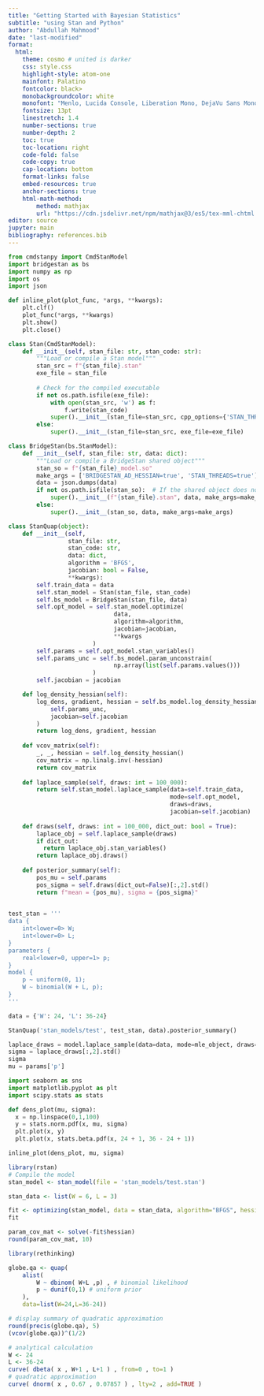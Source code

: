 ```yaml
---
title: "Getting Started with Bayesian Statistics"
subtitle: "using Stan and Python"
author: "Abdullah Mahmood"
date: "last-modified"
format:
  html:
    theme: cosmo # united is darker
    css: style.css
    highlight-style: atom-one
    mainfont: Palatino
    fontcolor: black>
    monobackgroundcolor: white
    monofont: "Menlo, Lucida Console, Liberation Mono, DejaVu Sans Mono, Bitstream Vera Sans Mono, Courier New, monospace"
    fontsize: 13pt
    linestretch: 1.4
    number-sections: true
    number-depth: 2
    toc: true
    toc-location: right
    code-fold: false
    code-copy: true
    cap-location: bottom
    format-links: false
    embed-resources: true
    anchor-sections: true
    html-math-method:
        method: mathjax
        url: "https://cdn.jsdelivr.net/npm/mathjax@3/es5/tex-mml-chtml.js"
editor: source
jupyter: main
bibliography: references.bib
---
```



```python
from cmdstanpy import CmdStanModel
import bridgestan as bs
import numpy as np
import os
import json

def inline_plot(plot_func, *args, **kwargs):
    plt.clf()  
    plot_func(*args, **kwargs)
    plt.show()
    plt.close()
```

```python
class Stan(CmdStanModel):
    def __init__(self, stan_file: str, stan_code: str):
        """Load or compile a Stan model"""
        stan_src = f"{stan_file}.stan"
        exe_file = stan_file
        
        # Check for the compiled executable
        if not os.path.isfile(exe_file):
            with open(stan_src, 'w') as f:
                f.write(stan_code)
            super().__init__(stan_file=stan_src, cpp_options={'STAN_THREADS': 'true', 'parallel_chains': 4})
        else:
            super().__init__(stan_file=stan_src, exe_file=exe_file)

class BridgeStan(bs.StanModel):
    def __init__(self, stan_file: str, data: dict):
        """Load or compile a BridgeStan shared object"""
        stan_so = f"{stan_file}_model.so"
        make_args = ['BRIDGESTAN_AD_HESSIAN=true', 'STAN_THREADS=true']
        data = json.dumps(data)
        if not os.path.isfile(stan_so):  # If the shared object does not exist, compile it
            super().__init__(f"{stan_file}.stan", data, make_args=make_args)
        else:
            super().__init__(stan_so, data, make_args=make_args)

class StanQuap(object):
    def __init__(self,
                 stan_file: str, 
                 stan_code: str, 
                 data: dict, 
                 algorithm = 'BFGS',
                 jacobian: bool = False,
                 **kwargs):
        self.train_data = data
        self.stan_model = Stan(stan_file, stan_code)
        self.bs_model = BridgeStan(stan_file, data)
        self.opt_model = self.stan_model.optimize(
                              data,
                              algorithm=algorithm,
                              jacobian=jacobian,
                              **kwargs
                        )
        self.params = self.opt_model.stan_variables()
        self.params_unc = self.bs_model.param_unconstrain(
                              np.array(list(self.params.values()))
                        )
        self.jacobian = jacobian

    def log_density_hessian(self):
        log_dens, gradient, hessian = self.bs_model.log_density_hessian(
            self.params_unc, 
            jacobian=self.jacobian
        )
        return log_dens, gradient, hessian
    
    def vcov_matrix(self):
        _, _, hessian = self.log_density_hessian()
        cov_matrix = np.linalg.inv(-hessian)
        return cov_matrix
    
    def laplace_sample(self, draws: int = 100_000):
        return self.stan_model.laplace_sample(data=self.train_data, 
                                              mode=self.opt_model, 
                                              draws=draws, 
                                              jacobian=self.jacobian)
      
    def draws(self, draws: int = 100_000, dict_out: bool = True):
        laplace_obj = self.laplace_sample(draws)
        if dict_out:
          return laplace_obj.stan_variables()
        return laplace_obj.draws()
    
    def posterior_summary(self):
        pos_mu = self.params
        pos_sigma = self.draws(dict_out=False)[:,2].std()
        return f"mean = {pos_mu}, sigma = {pos_sigma}"
    

test_stan = '''
data {
    int<lower=0> W;
    int<lower=0> L;
}
parameters {
    real<lower=0, upper=1> p;
}
model {
    p ~ uniform(0, 1);
    W ~ binomial(W + L, p);
}
'''

data = {'W': 24, 'L': 36-24}

StanQuap('stan_models/test', test_stan, data).posterior_summary()
```

```python
laplace_draws = model.laplace_sample(data=data, mode=mle_object, draws=100_000, jacobian=False).draws()
sigma = laplace_draws[:,2].std()
sigma
mu = params['p']

import seaborn as sns
import matplotlib.pyplot as plt
import scipy.stats as stats

def dens_plot(mu, sigma):
  x = np.linspace(0,1,100)
  y = stats.norm.pdf(x, mu, sigma)
  plt.plot(x, y)
  plt.plot(x, stats.beta.pdf(x, 24 + 1, 36 - 24 + 1))

inline_plot(dens_plot, mu, sigma)
```


```r
library(rstan)
# Compile the model
stan_model <- stan_model(file = 'stan_models/test.stan')
```

```r
stan_data <- list(W = 6, L = 3)

fit <- optimizing(stan_model, data = stan_data, algorithm="BFGS", hessian=TRUE)
fit

param_cov_mat <- solve(-fit$hessian)
round(param_cov_mat, 10)
```

```r
library(rethinking)

globe.qa <- quap(
    alist(
        W ~ dbinom( W+L ,p) , # binomial likelihood
        p ~ dunif(0,1) # uniform prior
    ),
    data=list(W=24,L=36-24))

# display summary of quadratic approximation
round(precis(globe.qa), 5)
(vcov(globe.qa))^(1/2)
```

```r

# analytical calculation
W <- 24
L <- 36-24
curve( dbeta( x , W+1 , L+1 ) , from=0 , to=1 )
# quadratic approximation
curve( dnorm( x , 0.67 , 0.07857 ) , lty=2 , add=TRUE )
```



